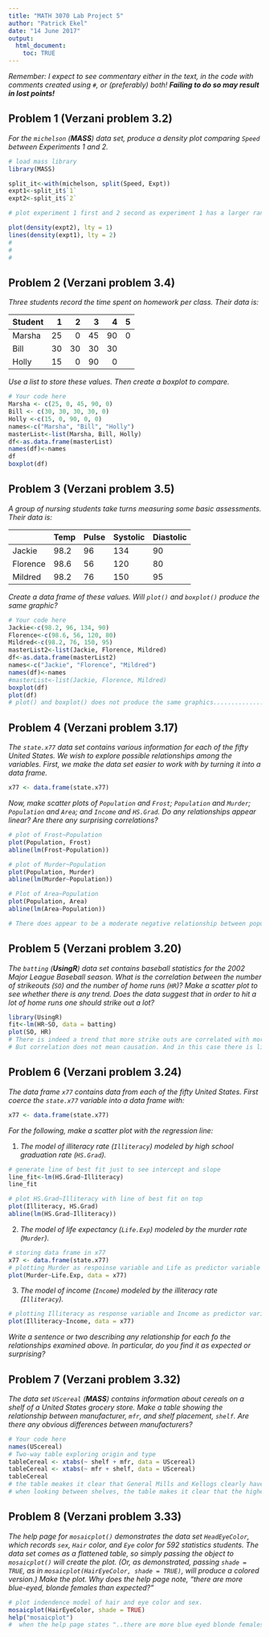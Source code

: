```yaml
---
title: "MATH 3070 Lab Project 5"
author: "Patrick Ekel"
date: "14 June 2017"
output:
  html_document:
    toc: TRUE
---
```



*Remember: I expect to see commentary either in the text, in the code with comments created using `#`, or (preferably) both! **Failing to do so may result in lost points!***

## Problem 1 (Verzani problem 3.2)
*For the `michelson` (**MASS**) data set, produce a density plot comparing `Speed` between Experiments 1 and 2.*

```r
# load mass library
library(MASS)

split_it<-with(michelson, split(Speed, Expt))
expt1<-split_it$`1`
expt2<-split_it$`2`

# plot experiment 1 first and 2 second as experiment 1 has a larger range so it is more aesthetically pleasing to plot Expt2 first and Expt1 second

plot(density(expt2), lty = 1)
lines(density(expt1), lty = 2)
#
#
#
```

## Problem 2 (Verzani problem 3.4)
*Three students record the time spent on homework per class. Their data is:*

| Student| 1  | 2  | 3  | 4  | 5 |
|:-------|---:|---:|---:|---:|--:|
| Marsha | 25 | 0  | 45 | 90 | 0 |
| Bill   | 30 | 30 | 30 | 30 |   |
| Holly  | 15 | 0  | 90 | 0  |   |

*Use a list to store these values. Then create a boxplot to compare.*

```r
# Your code here
Marsha <- c(25, 0, 45, 90, 0)
Bill <- c(30, 30, 30, 30, 0)
Holly <-c(15, 0, 90, 0, 0)
names<-c("Marsha", "Bill", "Holly")
masterList<-list(Marsha, Bill, Holly)
df<-as.data.frame(masterList)
names(df)<-names
df
boxplot(df)
```

## Problem 3 (Verzani problem 3.5)
*A group of nursing students take turns measuring some basic assessments. Their data is:*

|          | Temp | Pulse | Systolic | Diastolic |
|----------|------|-------|----------|-----------|
| Jackie   | 98.2 | 96    |  134     | 90        |
| Florence | 98.6 | 56    |  120     | 80        |
| Mildred  | 98.2 | 76    |  150     | 95        |

*Create a data frame of these values. Will `plot()` and `boxplot()` produce the same graphic?*

```r
# Your code here
Jackie<-c(98.2, 96, 134, 90)
Florence<-c(98.6, 56, 120, 80)
Mildred<-c(98.2, 76, 150, 95)
masterList2<-list(Jackie, Florence, Mildred)
df<-as.data.frame(masterList2)
names<-c("Jackie", "Florence", "Mildred")
names(df)<-names
#masterList<-list(Jackie, Florence, Mildred)
boxplot(df)
plot(df)
# plot() and boxplot() does not produce the same graphics..............................??????????????????????????????????????????????????????????????
```

## Problem 4 (Verzani problem 3.17)
*The `state.x77` data set contains various information for each of the fifty United States. We wish to explore possible relationships among the variables. First, we make the data set easier to work with by turning it into a data frame.*

```r
x77 <- data.frame(state.x77)
```

*Now, make scatter plots of `Population` and `Frost`; `Population` and `Murder`; `Population` and `Area`; and `Income` and `HS.Grad`. Do any relationships appear linear? Are there any surprising correlations?*

```r

# plot of Frost~Population
plot(Population, Frost)
abline(lm(Frost~Population))

# plot of Murder~Population
plot(Population, Murder)
abline(lm(Murder~Population))

# Plot of Area~Population
plot(Population, Area)
abline(lm(Area~Population))

# There does appear to be a moderate negative relationship between populations and frost and a moderate posative relationship between populations and murder. There negative relationship between Frost and populations is suprising but may be due to latent variable(s) such as geography/weather if fewer people are likley to live in cold regions. 
```

## Problem 5 (Verzani problem 3.20)
*The `batting` (**UsingR**) data set contains baseball statistics for the 2002 Major League Baseball season. What is the correlation between the number of strikeouts (`SO`) and the number of home runs (`HR`)? Make a scatter plot to see whether there is any trend. Does the data suggest that in order to hit a lot of home runs one should strike out a lot?*

```r
library(UsingR)
fit<-lm(HR~SO, data = batting)
plot(SO, HR)
# There is indeed a trend that more strike outs are correlated with more home runes. 
# But correlation does not mean causation. And in this case there is likeley a latent variable such as swing power that is correlated with both strike outs and home runs
```

## Problem 6 (Verzani problem 3.24)
*The data frame `x77` contains data from each of the fifty United States. First coerce the `state.x77` variable into a data frame with:*

```r
x77 <- data.frame(state.x77)
```

*For the following, make a scatter plot with the regression line:*

1. *The model of illiteracy rate (`Illiteracy`) modeled by high school graduation rate (`HS.Grad`).*

```r
# generate line of best fit just to see intercept and slope
line_fit<-lm(HS.Grad~Illiteracy)
line_fit

# plot HS.Grad~Illiteracy with line of best fit on top
plot(Illiteracy, HS.Grad)
abline(lm(HS.Grad~Illiteracy))
```

2. *The model of life expectancy (`Life.Exp`) modeled by the murder rate (`Murder`).*

```r
# storing data frame in x77 
x77 <- data.frame(state.x77)
# plotting Murder as respoinse variable and Life as predictor variable
plot(Murder~Life.Exp, data = x77)
```

3. *The model of income (`Income`) modeled by the illiteracy rate (`Illiteracy`).*

```r
# plotting Illiteracy as response variable and Income as predictor variable
plot(Illiteracy~Income, data = x77)
```

*Write a sentence or two describing any relationship for each fo the relationships examined above. In particular, do you find it as expected or surprising?*

## Problem 7 (Verzani problem 3.32)
*The data set `UScereal` (**MASS**) contains information about cereals on a shelf of a United States grocery store. Make a table showing the relationship between manufacturer, `mfr`, and shelf placement, `shelf`. Are there any obvious differences between manufacturers?*

```r
# Your code here
names(UScereal)
# Two-way table exploring origin and type
tableCereal <- xtabs(~ shelf + mfr, data = UScereal)
tableCereal <- xtabs(~ mfr + shelf, data = UScereal)
tableCereal
# the table meakes it clear that General Mills and Kellogs clearly have the most product on the shelves. 
# when looking between shelves, the table makes it clear that the higher shelves have more brands than the lower shelves and are therefore potentially more desirbale. 
```

## Problem 8 (Verzani problem 3.33)
*The help page for `mosaicplot()` demonstrates the data set `HeadEyeColor`, which records `sex`, `Hair` color, and `Eye` color for 592 statistics students. The data set comes as a flattened table, so simply passing the object to `mosaicplot()` will create the plot. (Or, as demonstrated, passing `shade = TRUE`, as in `mosaicplot(HairEyeColor, shade = TRUE)`, will produce a colored version.)*
*Make the plot. Why does the help page note, "there are more blue-eyed, blonde females than expected?"*

```r
# plot indendence model of hair and eye color and sex.
mosaicplot(HairEyeColor, shade = TRUE)
help("mosaicplot")
#  when the help page states "..there are more blue eyed blonde females than expected.." it indicates that when looking at the variables independenctly, this graph makes it appear as though the prevelance of blonde, blue eyed females is higher than expected. 
```
